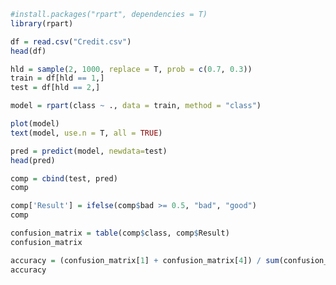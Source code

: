 ```r
#install.packages("rpart", dependencies = T)
library(rpart)
```

```r
df = read.csv("Credit.csv")
head(df)
```

```r
hld = sample(2, 1000, replace = T, prob = c(0.7, 0.3))
train = df[hld == 1,]
test = df[hld == 2,]
```

```r
model = rpart(class ~ ., data = train, method = "class")
```

```r
plot(model)
text(model, use.n = T, all = TRUE)
```

```r
pred = predict(model, newdata=test)
head(pred)
```

```r
comp = cbind(test, pred)
comp
```

```r
comp['Result'] = ifelse(comp$bad >= 0.5, "bad", "good")
comp
```

```r
confusion_matrix = table(comp$class, comp$Result)
confusion_matrix
```
```r
accuracy = (confusion_matrix[1] + confusion_matrix[4]) / sum(confusion_matrix)
accuracy
```
